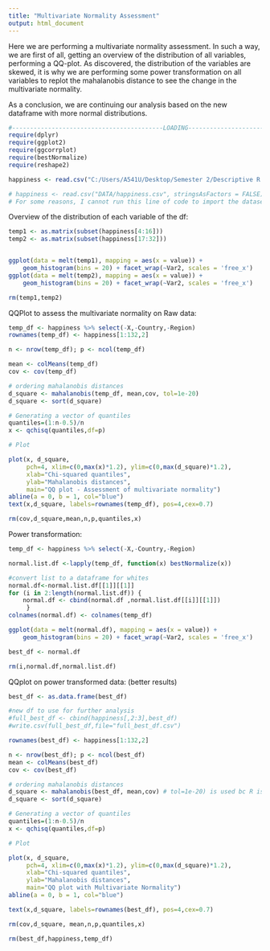 ```yaml
---
title: "Multivariate Normality Assessment"
output: html_document
---
```


Here we are performing a multivariate normality assessment. In such a way, we are first of all, getting an overview of the distribution of all variables, performing a QQ-plot. As discovered, the distribution of the variables are skewed, it is why we are performing some power transformation on all variables to replot the mahalanobis distance to see the change in the multivariate normality.

As a conclusion, we are continuing our analysis based on the new dataframe with more normal distributions. 

```r
#------------------------------------------LOADING-------------------------------------------------
require(dplyr)
require(ggplot2)
require(ggcorrplot)
require(bestNormalize)
require(reshape2)

happiness <- read.csv("C:/Users/A541U/Desktop/Semester 2/Descriptive R Project/2018_World_Happiness_Multivariate_Analysis/DATA/happiness.csv")

# happiness <- read.csv("DATA/happiness.csv", stringsAsFactors = FALSE)
# For some reasons, I cannot run this line of code to import the dataset
```

Overview of the distribution of each variable of the df:

```r



temp1 <- as.matrix(subset(happiness[4:16]))
temp2 <- as.matrix(subset(happiness[17:32]))


ggplot(data = melt(temp1), mapping = aes(x = value)) + 
    geom_histogram(bins = 20) + facet_wrap(~Var2, scales = 'free_x')
ggplot(data = melt(temp2), mapping = aes(x = value)) + 
    geom_histogram(bins = 20) + facet_wrap(~Var2, scales = 'free_x')

rm(temp1,temp2)


```

QQPlot to assess the multivariate normality on Raw data:

```r

temp_df <- happiness %>% select(-X,-Country,-Region)
rownames(temp_df) <- happiness[1:132,2]

n <- nrow(temp_df); p <- ncol(temp_df)

mean <- colMeans(temp_df)
cov <- cov(temp_df)

# ordering mahalanobis distances
d_square <- mahalanobis(temp_df, mean,cov, tol=1e-20)
d_square <- sort(d_square)

# Generating a vector of quantiles
quantiles=(1:n-0.5)/n
x <- qchisq(quantiles,df=p)

# Plot

plot(x, d_square,
     pch=4, xlim=c(0,max(x)*1.2), ylim=c(0,max(d_square)*1.2),
     xlab="Chi-squared quantiles",
     ylab="Mahalanobis distances",
     main="QQ plot - Assessment of multivariate normality")
abline(a = 0, b = 1, col="blue")
text(x,d_square, labels=rownames(temp_df), pos=4,cex=0.7)

rm(cov,d_square,mean,n,p,quantiles,x)
```

Power transformation:

```r

temp_df <- happiness %>% select(-X,-Country,-Region)

normal.list.df <-lapply(temp_df, function(x) bestNormalize(x)) 

#convert list to a dataframe for whites
normal.df<-normal.list.df[[1]][[1]]
for (i in 2:length(normal.list.df)) {
    normal.df <- cbind(normal.df ,normal.list.df[[i]][[1]])
     }
colnames(normal.df) <- colnames(temp_df)

ggplot(data = melt(normal.df), mapping = aes(x = value)) + 
    geom_histogram(bins = 20) + facet_wrap(~Var2, scales = 'free_x')

best_df <- normal.df

rm(i,normal.df,normal.list.df)

```

QQplot on power transformed data: (better results)

```r

best_df <- as.data.frame(best_df)

#new df to use for further analysis
#full_best_df <- cbind(happiness[,2:3],best_df) 
#write.csv(full_best_df,file="full_best_df.csv")

rownames(best_df) <- happiness[1:132,2]

n <- nrow(best_df); p <- ncol(best_df)
mean <- colMeans(best_df)
cov <- cov(best_df)

# ordering mahalanobis distances
d_square <- mahalanobis(best_df, mean,cov) # tol=1e-20) is used bc R is detecting singular 
d_square <- sort(d_square)

# Generating a vector of quantiles
quantiles=(1:n-0.5)/n
x <- qchisq(quantiles,df=p)

# Plot

plot(x, d_square,
     pch=4, xlim=c(0,max(x)*1.2), ylim=c(0,max(d_square)*1.2),
     xlab="Chi-squared quantiles",
     ylab="Mahalanobis distances",
     main="QQ plot with Multivariate Normality")
abline(a = 0, b = 1, col="blue")

text(x,d_square, labels=rownames(best_df), pos=4,cex=0.7)

rm(cov,d_square, mean,n,p,quantiles,x)
```

```r

rm(best_df,happiness,temp_df)
```